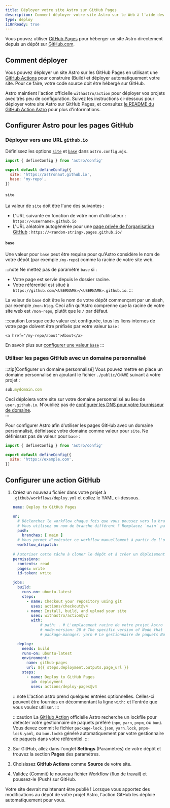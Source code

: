 ```yaml
---
title: Déployer votre site Astro sur GitHub Pages
description: Comment déployer votre site Astro sur le Web à l'aide des GitHub Pages.
type: deploy
i18nReady: true
---
```


Vous pouvez utiliser [GitHub Pages](https://pages.github.com/) pour héberger un site Astro directement depuis un dépôt sur [GitHub.com](https://github.com/).

## Comment déployer

Vous pouvez déployer un site Astro sur les GitHub Pages en utilisant une [GitHub Actions](https://github.com/features/actions) pour construire (Build) et déployer automatiquement votre site. Pour ce faire, votre code source doit être hébergé sur GitHub.

Astro maintient l'action officielle `withastro/action` pour déployer vos projets avec très peu de configuration. Suivez les instructions ci-dessous pour déployer votre site Astro sur GitHub Pages, et consultez [le README du GitHub Action Astro](https://github.com/withastro/action) pour plus d'informations.

## Configurer Astro pour les pages GitHub

### Déployer vers une URL `github.io`

Définissez les options [`site`](/fr/reference/configuration-reference/#site) et [`base`](/fr/reference/configuration-reference/#base) dans `astro.config.mjs`.

```js title="astro.config.mjs" ins={4-5}
import { defineConfig } from 'astro/config'

export default defineConfig({
  site: 'https://astronaut.github.io',
  base: 'my-repo',
})
```

#### `site`

La valeur de `site` doit être l'une des suivantes :

- L'URL suivante en fonction de votre nom d'utilisateur : `https://<username>.github.io`
- L'URL aléatoire autogénérée pour une [page privée de l'organisation GitHub](https://docs.github.com/en/enterprise-cloud@latest/pages/getting-started-with-github-pages/changing-the-visibility-of-your-github-pages-site) : `https://<random-string>.pages.github.io/`


#### `base`

Une valeur pour `base` peut être requise pour qu'Astro considère le nom de votre dépôt (par exemple `/my-repo`) comme la racine de votre site web.

:::note
  Ne mettez pas de paramètre `base` si :

- Votre page est servie depuis le dossier racine.
- Votre référentiel est situé à `https://github.com/<USERNAME>/<USERNAME>.github.io`.
:::

La valeur de `base` doit être le nom de votre dépôt commençant par un slash, par exemple `/mon-blog`. Ceci afin qu'Astro comprenne que la racine de votre site web est `/mon-repo`, plutôt que le `/` par défaut.

:::caution
    Lorsque cette valeur est configurée, tous les liens internes de votre page doivent être préfixés par votre valeur `base` :

```astro ins="/my-repo"
<a href="/my-repo/about">About</a>
```

En savoir plus sur [configurer une valeur `base`](/fr/reference/configuration-reference/#base)
:::

### Utiliser les pages GitHub avec un domaine personnalisé

:::tip[Configurer un domaine personnalisé]
Vous pouvez mettre en place un domaine personnalisé en ajoutant le fichier `./public/CNAME` suivant à votre projet :

```js title="public/CNAME"
sub.mydomain.com
```

Ceci déploiera votre site sur votre domaine personnalisé au lieu de `user.github.io`. N'oubliez pas de [configurer les DNS pour votre fournisseur de domaine](https://docs.github.com/en/pages/configuring-a-custom-domain-for-your-github-pages-site/managing-a-custom-domain-for-your-github-pages-site#configuring-a-subdomain).   
:::

Pour configurer Astro afin d'utiliser les pages GitHub avec un domaine personnalisé, définissez votre domaine comme valeur pour `site`. Ne définissez pas de valeur pour `base` :

```js title="astro.config.mjs" ins={4}
import { defineConfig } from 'astro/config'

export default defineConfig({
  site: 'https://example.com',
})
```

## Configurer une action GitHub

1. Créez un nouveau fichier dans votre projet à `.github/workflows/deploy.yml` et collez le YAML ci-dessous.

    ```yaml title="deploy.yml"
    name: Deploy to GitHub Pages

    on:
      # Déclenchez le workflow chaque fois que vous poussez vers la branche `main`
      # Vous utilisez un nom de branche différent ? Remplacez `main` par le nom de votre branche
      push:
        branches: [ main ]
      # Vous permet d'exécuter ce workflow manuellement à partir de l'onglet Actions sur GitHub.
      workflow_dispatch:
      
    # Autoriser cette tâche à cloner le dépôt et à créer un déploiement de page
    permissions:
      contents: read
      pages: write
      id-token: write

    jobs:
      build:
        runs-on: ubuntu-latest
        steps:
          - name: Checkout your repository using git
            uses: actions/checkout@v4          
          - name: Install, build, and upload your site
            uses: withastro/action@v2
            with:
                # path: . # L'emplacement racine de votre projet Astro dans le dépôt. (facultatif)
                # node-version: 20 # The specific version of Node that should be used to build your site. Defaults to 20. (facultatif)
                # package-manager: yarn # Le gestionnaire de paquets Node qui doit être utilisé pour installer les dépendances et build votre site. Détecté automatiquement en fonction de votre lockfile. (facultatif)

      deploy:
        needs: build
        runs-on: ubuntu-latest
        environment:
          name: github-pages
          url: ${{ steps.deployment.outputs.page_url }}
        steps:
          - name: Deploy to GitHub Pages
            id: deployment
            uses: actions/deploy-pages@v4
    ```

    :::note
    L'action astro prend quelques entrées optionnelles. Celles-ci peuvent être fournies en décommentant la ligne `with:` et l'entrée que vous voulez utiliser.
    :::

    :::caution
   La [GitHub Action](https://github.com/withastro/action) officielle Astro recherche un lockfile pour détecter votre gestionnaire de paquets préféré (`npm`, `yarn`, `pnpm`, ou `bun`). Vous devez commit le fichier `package-lock.json`, `yarn.lock`, `pnpm-lock.yaml`, ou `bun.lockb` généré automatiquement par votre gestionnaire de paquets dans votre référentiel.
    :::

2. Sur GitHub, allez dans l'onglet **Settings** (Paramètres) de votre dépôt et trouvez la section **Pages** des paramètres.  

3. Choisissez **GitHub Actions** comme **Source** de votre site.

4. Validez (Commit) le nouveau fichier Workflow (flux de travail) et poussez-le (Push) sur GitHub. 


Votre site devrait maintenant être publié ! Lorsque vous apportez des modifications au dépôt de votre projet Astro, l'action GitHub les déploie automatiquement pour vous.
